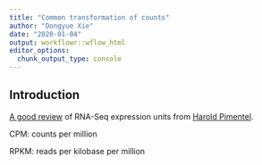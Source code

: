 ```yaml
---
title: "Common transformation of counts"
author: "Dongyue Xie"
date: "2020-01-04"
output: workflowr::wflow_html
editor_options:
  chunk_output_type: console
---
```


## Introduction

[A good review](https://haroldpimentel.wordpress.com/2014/05/08/what-the-fpkm-a-review-rna-seq-expression-units/) of RNA-Seq expression units from [Harold Pimentel](https://pimentel.github.io/).

CPM: counts per million


RPKM: reads per kilobase per million 

